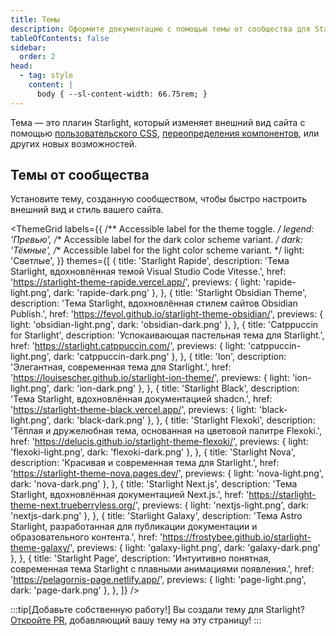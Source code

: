 ```yaml
---
title: Темы
description: Оформите документацию с помощью темы от сообщества для Starlight
tableOfContents: false
sidebar:
  order: 2
head:
  - tag: style
    content: |
      body { --sl-content-width: 66.75rem; }
---
```



Тема — это плагин Starlight, который изменяет внешний вид сайта с помощью [пользовательского CSS](/ru/guides/css-and-tailwind/), [переопределения компонентов](/ru/guides/overriding-components/), или других новых возможностей.

## Темы от сообщества

Установите тему, созданную сообществом, чтобы быстро настроить внешний вид и стиль вашего сайта.

<ThemeGrid
	labels={{
		/** Accessible label for the theme toggle. */
		legend: 'Превью',
		/** Accessible label for the dark color scheme variant. */
		dark: 'Тёмные',
		/** Accessible label for the light color scheme variant. */
		light: 'Светлые',
	}}
	themes={[
		{
			title: 'Starlight Rapide',
			description:
				'Тема Starlight, вдохновлённая темой Visual Studio Code Vitesse.',
			href: 'https://starlight-theme-rapide.vercel.app/',
			previews: { light: 'rapide-light.png', dark: 'rapide-dark.png' },
		},
		{
			title: 'Starlight Obsidian Theme',
			description:
				'Тема Starlight, вдохновлённая стилем сайтов Obsidian Publish.',
			href: 'https://fevol.github.io/starlight-theme-obsidian/',
			previews: { light: 'obsidian-light.png', dark: 'obsidian-dark.png' },
		},
		{
			title: 'Catppuccin for Starlight',
			description: 'Успокаивающая пастельная тема для Starlight.',
			href: 'https://starlight.catppuccin.com/',
			previews: { light: 'catppuccin-light.png', dark: 'catppuccin-dark.png' },
		},
		{
			title: 'Ion',
			description: 'Элегантная, современная тема для Starlight.',
			href: 'https://louisescher.github.io/starlight-ion-theme/',
			previews: { light: 'ion-light.png', dark: 'ion-dark.png' },
		},
		{
			title: 'Starlight Black',
			description: 'Тема Starlight, вдохновлённая документацией shadcn.',
			href: 'https://starlight-theme-black.vercel.app/',
			previews: { light: 'black-light.png', dark: 'black-dark.png' },
		},
		{
			title: 'Starlight Flexoki',
			description:
				'Тёплая и дружелюбная тема, основанная на цветовой палитре Flexoki.',
			href: 'https://delucis.github.io/starlight-theme-flexoki/',
			previews: { light: 'flexoki-light.png', dark: 'flexoki-dark.png' },
		},
		{
			title: 'Starlight Nova',
			description: 'Красивая и современная тема для Starlight.',
			href: 'https://starlight-theme-nova.pages.dev/',
			previews: { light: 'nova-light.png', dark: 'nova-dark.png' },
		},
		{
			title: 'Starlight Next.js',
			description: 'Тема Starlight, вдохновлённая документацией Next.js.',
			href: 'https://starlight-theme-next.trueberryless.org/',
			previews: { light: 'nextjs-light.png', dark: 'nextjs-dark.png' },
		},
		{
		  title: 'Starlight Galaxy',
		  description:
		    'Тема Astro Starlight, разработанная для публикации документации и образовательного контента.',
		  href: 'https://frostybee.github.io/starlight-theme-galaxy/',
		  previews: { light: 'galaxy-light.png', dark: 'galaxy-dark.png' },
		},
		{
		  title: 'Starlight Page',
		  description:
		    'Интуитивно понятная, современная тема Starlight с плавными анимациями появления.',
		  href: 'https://pelagornis-page.netlify.app/',
		  previews: { light: 'page-light.png', dark: 'page-dark.png' },
		},
	]}
/>

:::tip[Добавьте собственную работу!]
Вы создали тему для Starlight?
[Откройте PR](https://github.com/withastro/starlight/blob/main/CONTRIBUTING.md#themes), добавляющий вашу тему на эту страницу!
:::
